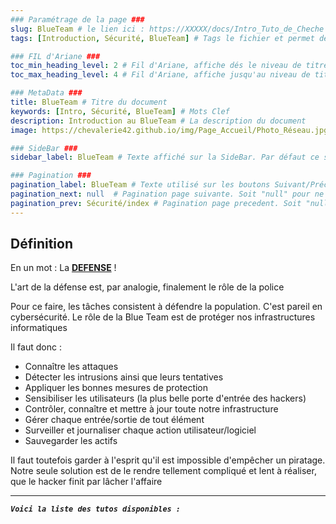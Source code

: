 ---
### Paramétrage de la page ###
slug: BlueTeam # le lien ici : https://XXXXX/docs/Intro_Tuto_de_Cheche
tags: [Introduction, Sécurité, BlueTeam] # Tags le fichier et permet de grouper par mots clef

### FIL d'Ariane ###
toc_min_heading_level: 2 # Fil d'Ariane, affiche dés le niveau de titre 2. Par Défaut : 2
toc_max_heading_level: 4 # Fil d'Ariane, affiche jusqu'au niveau de titre 4. Par défaut : 3

### MetaData ###
title: BlueTeam # Titre du document
keywords: [Intro, Sécurité, BlueTeam] # Mots Clef
description: Introduction au BlueTeam # La description du document
image: https://chevalerie42.github.io/img/Page_Accueil/Photo_Réseau.jpg # Image utilisé par les liens vers cette page. A 1ere vue il faut privilégier les liens externe

### SideBar ###
sidebar_label: BlueTeam # Texte affiché sur la SideBar. Par défaut ce sera le "title"

### Pagination ###
pagination_label: BlueTeam # Texte utilisé sur les boutons Suivant/Précédent. Par defaut "Title"
pagination_next: null  # Pagination page suivante. Soit "null" pour ne pas en ajotuer. Soit dossier/fichier (Réseau/Intro_Reseau)
pagination_prev: Sécurité/index # Pagination page precedent. Soit "null" pour ne pas en ajotuer. Soit dossier/fichier (Réseau/Intro_Reseau)
---

## Définition

En un mot : La <ins>**DEFENSE**</ins> !

L'art de la défense est, par analogie, finalement le rôle de la police

Pour ce faire, les tâches consistent à défendre la population. C'est pareil en cybersécurité. Le rôle de la Blue Team est de protéger nos infrastructures informatiques

Il faut donc :
- Connaître les attaques
- Détecter les intrusions ainsi que leurs tentatives
- Appliquer les bonnes mesures de protection
- Sensibiliser les utilisateurs (la plus belle porte d'entrée des hackers)
- Contrôler, connaître et mettre à jour toute notre infrastructure
- Gérer chaque entrée/sortie de tout élément
- Surveiller et journaliser chaque action utilisateur/logiciel
- Sauvegarder les actifs

Il faut toutefois garder à l'esprit qu'il est impossible d'empêcher un piratage. Notre seule solution est de le rendre tellement compliqué et lent à réaliser, que le hacker finit par lâcher l'affaire


---
**_`Voici la liste des tutos disponibles :`_**


<DocCardList />
